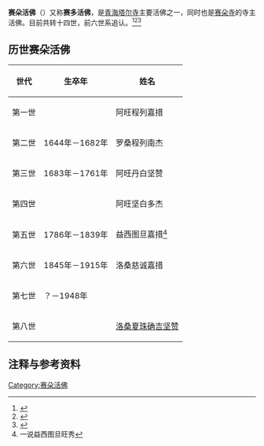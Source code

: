 {{refimprove|time=2017-08-05T04:57:31+00:00}}
'''赛朵活佛'''（{{bo|z=གཟེ་སྟོད|w=gze stod}}）又称'''赛多活佛'''，是[[青海|青海]][[塔尔寺|塔尔寺]]主要活佛之一，同时也是[[赛朵寺|赛朵寺]]的寺主活佛。目前共转十四世，前六世系追认。<ref>{{cite book|title=《塔尔寺文化：宗喀巴诞生圣地》|author=杨贵明|publisher=甘肃民族出版社}}</ref><ref>{{cite web|url=http://www.cnr.cn/wcm/qinghai/zjsy/zcfj/t20031104_141404.html|title=青海地区主要活佛|publisher=中广网|access-date=2010-11-16|archive-date=2013-01-17|archive-url=https://web.archive.org/web/20130117163511/http://www.cnr.cn/wcm/qinghai/zjsy/zcfj/t20031104_141404.html|dead-url=no}}</ref><ref>{{cite web|url=http://www.foyuan.net/plus/view.php?aid=66954|title=六世赛多活佛|publisher=佛缘资讯}}{{dead link|date=2018年4月 |bot=InternetArchiveBot |fix-attempted=yes }}</ref>

== 历世赛朵活佛 ==
{| class="wikitable" 
|- 
! 世代
! 生卒年
! 姓名
|-
| 第一世
| 
| 阿旺程列嘉措
|-
| 第二世
| 1644年－1682年
| 罗桑程列南杰
|-
| 第三世
| 1683年－1761年
| 阿旺丹白坚赞
|-
| 第四世
|
| 阿旺坚白多杰
|-
| 第五世
| 1786年－1839年
| 益西图旦嘉措<ref>一说益西图旦旺秀</ref>
|-
| 第六世
| 1845年－1915年
| 洛桑慈诚嘉措
|-
| 第七世
| ？－1948年
|
|-
| 第八世
| 
| [[赛朵·洛桑夏珠确吉坚赞|洛桑夏珠确吉坚赞]]
|}

== 注释与参考资料 ==
{{reflist}}

{{藏传佛教活佛}}
{{佛教小作品}}

[[Category:赛朵活佛|Category:赛朵活佛]]